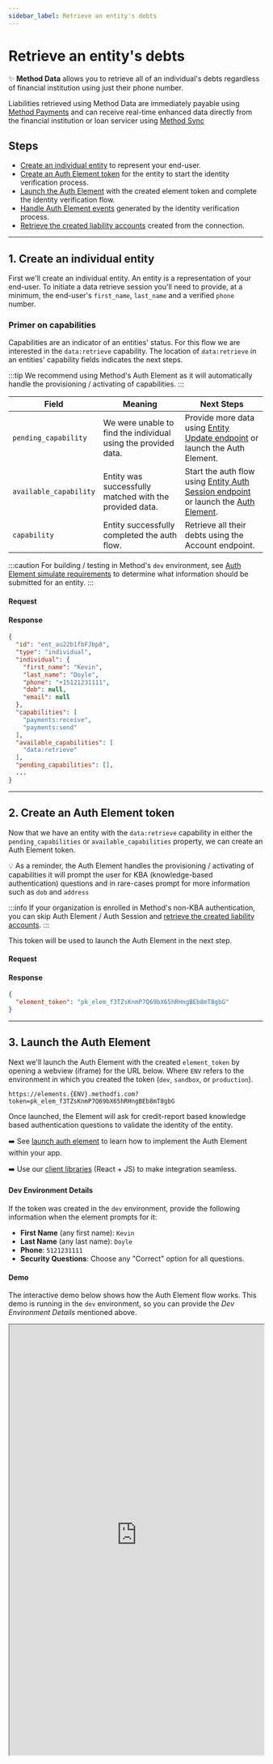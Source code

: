 ```yaml
---
sidebar_label: Retrieve an entity's debts
---
```




# Retrieve an entity's debts
✨ __Method Data__ allows you to retrieve all of an individual's debts regardless of financial institution
using just their phone number.

Liabilities retrieved using Method Data are immediately payable using [Method Payments](/guides/quick-start/create-your-first-payment)
and can receive real-time enhanced data directly from the financial institution or loan servicer using [Method Sync](/guides/quick-start/sync-a-liability)


## Steps
- [Create an individual entity](#1-create-an-individual-entity) to represent your end-user.
- [Create an Auth Element token](#2-create-an-auth-element-token) for the entity to start the identity verification process.
- [Launch the Auth Element](#3-launch-the-auth-element) with the created element token and
  complete the identity verification flow.
- [Handle Auth Element events](#4-handle-auth-element-events) generated by the identity verification process.
- [Retrieve the created liability accounts](#5-retrieve-the-created-liability-accounts) created from the connection.

---

## 1. Create an individual entity
First we'll create an individual entity. An entity is a representation of your end-user. To initiate a data retrieve
session you'll need to provide, at a minimum, the end-user's `first_name`, `last_name` and a verified `phone` number.

### Primer on capabilities
Capabilities are an indicator of an entities' status. For this flow we are interested in the `data:retrieve` capability.
The location of `data:retrieve` in an entities' capability fields indicates the next steps.

:::tip
We recommend using Method's Auth Element as it will automatically handle the provisioning / activating of capabilities.
:::

| Field                  | Meaning                                                        | Next Steps                                                                |
|------------------------|----------------------------------------------------------------|---------------------------------------------------------------------------|
| `pending_capability`   | We were unable to find the individual using the provided data. | Provide more data using [Entity Update endpoint](../../api/core/entities/update) or launch the Auth Element.    |
| `available_capability` | Entity was successfully matched with the provided data.        | Start the auth flow using [Entity Auth Session endpoint](/guides/entities/identity-verification) or launch the [Auth Element](/guides/quick-start/retrieve-an-entitys-debts#3-launch-the-auth-element). |
| `capability`           | Entity successfully completed the auth flow.                   | Retrieve all their debts using the Account endpoint.                      |

:::caution
For building / testing in Method's `dev` environment, see [Auth Element simulate requirements](/api/elements/auth/intro#simulate-requirements)
to determine what information should be submitted for an entity.
:::

#### Request

<EntitiesMethodDataCreateIndividual />

#### Response
```json
{
  "id": "ent_au22b1fbFJbp8",
  "type": "individual",
  "individual": {
    "first_name": "Kevin",
    "last_name": "Doyle",
    "phone": "+15121231111",
    "dob": null,
    "email": null
  },
  "capabilities": [
    "payments:receive",
    "payments:send"
  ],
  "available_capabilities": [
    "data:retrieve"
  ],
  "pending_capabilities": [],
  ...
}
```

---

## 2. Create an Auth Element token
Now that we have an entity with the `data:retrieve` capability in either the `pending_capabilities` or `available_capabilities`
property, we can create an Auth Element token.

💡 As a reminder, the Auth Element handles the provisioning / activating of capabilities it will prompt the user for
KBA (knowledge-based authentication) questions and in rare-cases prompt for more information such as `dob` and `address`

:::info
If your organization is enrolled in Method's non-KBA authentication, you can skip Auth Element / Auth Session and
[retrieve the created liability accounts](#5-retrieve-the-created-liability-accounts).
:::

This token will be used to launch the Auth Element in the next step.

#### Request

<ElementsCreateAuthToken />

#### Response
```json
{
  "element_token": "pk_elem_f3TZsKnmP7Q69bX65hRHngBEb8mT8gbG"
}
```

---

## 3. Launch the Auth Element
Next we'll launch the Auth Element with the created `element_token` by opening a webview (iframe) for the URL below.
Where `ENV` refers to the environment in which you created the token (`dev`, `sandbox`, or `production`).

```
https://elements.{ENV}.methodfi.com?token=pk_elem_f3TZsKnmP7Q69bX65hRHngBEb8mT8gbG
```

Once launched, the Element will ask for credit-report based knowledge based authentication questions
to validate the identity of the entity.

➡️ See [launch auth element](/api/elements/auth/implementation/launch-auth) to learn how
to implement the Auth Element within your app.

➡️ Use our [client libraries](../../libraries#elements-client-libraries) (React + JS) to make integration seamless.

#### Dev Environment Details
If the token was created in the `dev` environment, provide the following information
when the element prompts for it:
- __First Name__ (any first name): `Kevin`
- __Last Name__ (any last name): `Doyle`
- __Phone__: `5121231111`
- __Security Questions__: Choose any "Correct" option for all questions.

#### Demo
The interactive demo below shows how the Auth Element flow works. This demo is running in
the `dev` environment, so you can provide the _Dev Environment Details_ mentioned above.

<iframe
  width="100%"
  height="850"
  style={{ marginTop: 30 }}
  src="https://elements.dev.methodfi.com/?demo=auth" />

---

## 4. Handle Auth Element events
Method Elements communicate using callback (if using Method's client libraries) or HTTP redirect (if implemented within an iframe)
Your webview / app should intercept the redirects in order to react accordingly to state changes.

When a user has successfully verified their identity, a `success` event will be sent back to your app.

<ElementsAuthCallback />

---

## 5. Retrieve the created liability accounts
Now we'll retrieve the accounts created from the entity's completed Auth Element / Auth Session endpoint.
We'll use the entities' ID to retrieve all of the debts under their name.

The retrieved accounts created from this flow have the following capabilities:

* `data:retrieve` capability indicating that it was connected as part of this flow (Method Data).
* `payments:receive` capability indicating that the account is fully setup to be used for payments via Method Payments.
* `data:sync` capability indicating this liability can receive enhanced data and nightly data updates via Method Sync. ➡️ Learn more here.

#### Request

<AccountsHolderMethodDataList />

#### Response

```json
[
    {
      "id": "acc_XaDZc8tE4YVeJ",
      "holder_id": "ent_au22b1fbFJbp8",
      "type": "liability",
      "ach": null,
      "liability": {
        "mch_id": "mch_2347",
        "mask": "4512",
        "type": "auto_loan",
        "data_status": "pending",
        "data_last_successful_sync": null,
        "auto_loan": {
          "name": "Volvo Cars Auto Loan",
          "sub_type": "loan",
          "balance": 6083960,
          "opened_at": null,
          "payoff_amount": null,
          "payoff_amount_term": null,
          "last_payment_amount": 88800,
          "last_payment_date": "2022-05-12",
          "next_payment_due_date": "2022-06-01",
          "next_payment_minimum_amount": 88883,
          "term_length": 84,
          "interest_rate_percentage": 5.7,
          "interest_rate_type": "fixed"
        }
      },
      "status": "active",
      "capabilities": [
        "payments:receive",
        "data:retrieve"
      ],
      "available_capabilities": [
        "data:sync"
      ],
      "error": null,
      "created_at": "2022-02-16T00:47:32.508Z",
      "updated_at": "2022-02-16T00:47:32.508Z"
    },
    {
      "id": "acc_k5NzziUDg7hTg",
      "holder_id": "ent_au22b1fbFJbp8",
      "type": "liability",
      "liability": {
        "mch_id": "mch_183",
        "mask": "6382",
        "type": "credit_card",
        "data_status": "pending",
        "data_last_successful_sync": null,
        "credit_card": {
          "name": "Chase Sapphire Reserve",
          "balance": 550472,
          "opened_at": "2016-11-25",
          "last_payment_date": "2022-05-27",
          "last_payment_amount": 361000,
          "next_payment_due_date": null,
          "next_payment_minimum_amount": null,
          "last_statement_balance": 760501,
          "remaining_statement_balance": 0,
          "available_credit": 1788500,
          "pending_purchase_authorization_amount": 54136,
          "pending_credit_authorization_amount": null,
          "interest_saving_balance": null,
          "interest_rate_percentage": 21.75,
          "interest_rate_type": "variable"
        }
      },
      "status": "active",
      "capabilities": [
        "payments:receive",
        "data:retrieve"
      ],
      "available_capabilities": [
        "data:sync"
      ],
      "error": null,
      "created_at": "2022-02-16T02:56:19.548Z",
      "updated_at": "2022-02-16T02:56:19.548Z"
    },
  ...
]
```
